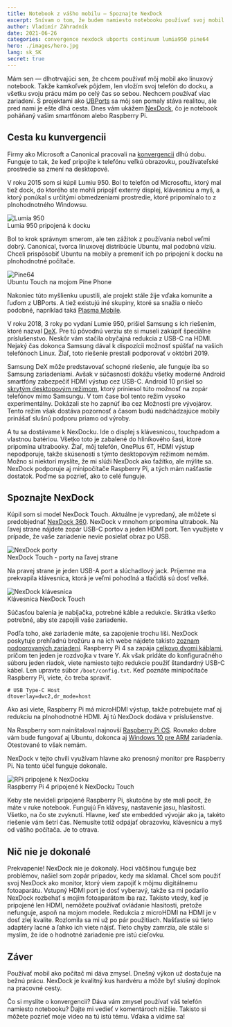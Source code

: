 ```yaml
---
title: Notebook z vášho mobilu — Spoznajte NexDock
excerpt: Snívam o tom, že budem namiesto notebooku používať svoj mobil. NexDock je prvý krok k dosiahnutiu tohto sna.
author: Vladimír Záhradník
date: 2021-06-26
categories: convergence nexdock ubports continuum lumia950 pine64
hero: ./images/hero.jpg
lang: sk_SK
secret: true
---
```


Mám sen — dlhotrvajúci sen, že chcem používať môj mobil ako linuxový notebook. Takže kamkoľvek pôjdem, len vložím svoj telefón do docku, a všetku svoju prácu mám po celý čas so sebou. Nechcem používať viac zariadení. S projektami ako [UBPorts][ubports] sa môj sen pomaly stáva realitou, ale pred nami je ešte dlhá cesta. Dnes vám ukážem [NexDock][nexdock], čo je notebook poháňaný vašim smartfónom alebo Raspberry Pi.

## Cesta ku kunvergencii
Firmy ako Microsoft a Canonical pracovali na [konvergencii][convergence] dlhú dobu. Funguje to tak, že keď pripojíte k telefónu veľkú obrazovku, používateľské prostredie sa zmení na desktopové.

V roku 2015 som si kúpil Lumiu 950. Bol to telefón od Microsoftu, ktorý mal tiež dock, do ktorého ste mohli pripojiť externý displej, klávesnicu a myš, a ktorý ponúkal s určitými obmedzeniami prostredie, ktoré pripomínalo to z plnohodnotného Windowsu.

<div className="Image__Large">
  <img src="./images/lumia950-dock.jpg" alt="Lumia 950" />
  <figcaption>Lumia 950 pripojená k docku</figcaption>
</div>

Bol to krok správnym smerom, ale ten zážitok z používania nebol veľmi dobrý. Canonical, tvorca linuxovej distribúcie Ubuntu, mal podobnú víziu. Chceli prispôsobiť Ubuntu na mobily a premeniť ich po pripojení k docku na plnohodnotné počítače.

<div className="Image__Large">
  <img src="./images/pine64-ubports.jpg" alt="Pine64" />
  <figcaption>Ubuntu Touch na mojom Pine Phone</figcaption>
</div>

Nakoniec túto myšlienku upustili, ale projekt stále žije vďaka komunite a ľuďom z UBPorts. A tiež existujú iné skupiny, ktoré sa snažia o niečo podobné, napríklad taká [Plasma Mobile][plasma-mobile].

V roku 2018, 3 roky po vydaní Lumie 950, prišiel Samsung s ich riešením, ktoré nazval [DeX][samsung-dex]. Pre tú pôvodnú verziu ste si museli zakúpiť špeciálne príslušenstvo. Neskôr vám stačila obyčajná redukcia z USB-C na HDMI. Nejaký čas dokonca Samsung dával k dispozícii možnosť spúšťať na vašich telefónoch Linux. Žiaľ, toto riešenie prestali podporovať v októbri 2019.

Samsung DeX môže predstavovať schopné riešenie, ale funguje iba so Samsung zariadeniami. Avšak v súčasnosti dokážu všetky moderné Android smartfóny zabezpečiť HDMI výstup cez USB-C. Android 10 prišiel so [skrytým desktopovým režimom][android-desktop-mode], ktorý priniesol túto možnosť na zopár telefónov mimo Samsungu. V tom čase bol tento režim vysoko experimentálny. Dokázali ste ho zapnúť iba cez Možnosti pre vývojárov. Tento režim však dostáva pozornosť a časom budú nadchádzajúce mobily prinášať slušnú podporu priamo od výroby.

A tu sa dostávame k NexDocku. Ide o displej s klávesnicou, touchpadom a vlastnou batériou. Všetko toto je zabalené do hliníkového šasi, ktoré pripomína ultrabooky. Žiaľ, môj telefón, OnePlus 6T, HDMI výstup nepodporuje, takže skúsenosti s týmto desktopovým režimom nemám. Možno si niektorí myslíte, že mi slúži NexDock ako ťažítko, ale mýlite sa. NexDock podporuje aj minipočítače Raspberry Pi, a tých mám našťastie dostatok. Poďme sa pozrieť, ako to celé funguje.

## Spoznajte NexDock
Kúpil som si model NexDock Touch. Aktuálne je vypredaný, ale môžete si predobjednať [NexDock 360][nexdock-360]. NexDock v mnohom pripomína ultrabook. Na ľavej strane nájdete zopár USB-C portov a jeden HDMI port. Ten využijete v prípade, že vaše zariadenie nevie posielať obraz po USB.

<div className="Image__Medium">
  <img src="./images/nexdock-ports-left.jpg" alt="NexDock porty" />
  <figcaption>NexDock Touch - porty na ľavej strane</figcaption>
</div>

Na pravej strane je jeden USB-A port a slúchadlový jack. Príjemne ma prekvapila klávesnica, ktorá je veľmi pohodlná a tlačidlá sú dosť veľké.

<div className="Image__Medium">
  <img src="./images/nexdock-keyboard.jpg" alt="NexDock klávesnica" />
  <figcaption>Klávesnica NexDock Touch</figcaption>
</div>

Súčasťou balenia je nabíjačka, potrebné káble a redukcie. Skrátka všetko potrebné, aby ste zapojili vaše zariadenie.

Podľa toho, aké zariadenie máte, sa zapojenie trochu líši. NexDock poskytuje prehľadnú brožúru a na ich webe nájdete takisto [zoznam podporovaných zariadení][nexdock-support]. Raspberry Pi 4 sa zapája [celkovo dvomi káblami][nexdock-rpi4], pričom ten jeden je rozdvojka v tvare Y. Ak však pridáte do konfiguračného súboru jeden riadok, viete namiesto tejto redukcie použiť štandardný USB-C kábel. Len upravte súbor `/boot/config.txt`. Keď poznáte minipočítače Raspberry Pi, viete, čo treba spraviť.

```
# USB Type-C Host
dtoverlay=dwc2,dr_mode=host
```

Ako asi viete, Raspberry Pi má microHDMI výstup, takže potrebujete mať aj redukciu na plnohodnotné HDMI. Aj tú NexDock dodáva v príslušenstve.

Na Raspberry som nainštaloval najnovší [Raspberry Pi OS][raspberry-pi-os]. Rovnako dobre vám bude fungovať aj Ubuntu, dokonca aj [Windows 10 pre ARM][rpi-win10] zariadenia. Otestované to však nemám.

NexDock v tejto chvíli využívam hlavne ako prenosný monitor pre Raspberry Pi. Na tento účel funguje dokonale.

<div className="Image__Large">
  <img src="./images/nexdock-rpi.jpg" alt="RPi pripojené k NexDocku" />
  <figcaption>Raspberry Pi 4 pripojené k NexDocku Touch</figcaption>
</div>

Keby ste nevideli pripojené Raspberry Pi, skutočne by ste mali pocit, že máte v ruke notebook. Fungujú Fn klávesy, nastavenie jasu, hlasitosti. Všetko, na čo ste zvyknutí. Hlavne, keď ste embedded vývojár ako ja, takéto riešenie vám šetrí čas. Nemusíte totiž odpájať obrazovku, klávesnicu a myš od vášho počítača. Je to otrava.

## Nič nie je dokonalé
Prekvapenie! NexDock nie je dokonalý. Hoci väčšinou funguje bez problémov, našiel som zopár prípadov, kedy ma sklamal. Chcel som použiť svoj NexDock ako monitor, ktorý viem zapojiť k môjmu digitálnemu fotoaparátu. Vstupný HDMI port je dosť vyberavý, takže sa mi podarilo NexDock rozbehať s mojím fotoaparátom iba raz. Takisto vtedy, keď je pripojené len HDMI, nemôžete používať ovládanie hlasitosti, pretože nefunguje, aspoň na mojom modele. Redukcia z microHDMI na HDMI je v dosť zlej kvalite. Rozlomila sa mi už po pár použitiach. Našťastie sú tieto adaptéry lacné a ľahko ich viete nájsť. Tieto chyby zamrzia, ale stále si myslím, že ide o hodnotné zariadenie pre istú cieľovku.

## Záver
Používať mobil ako počítač mi dáva zmysel. Dnešný výkon už dostačuje na bežnú prácu. NexDock je kvalitný kus hardvéru a môže byť slušný doplnok na pracovné cesty.

Čo si myslíte o konvergencii? Dáva vám zmysel používať váš telefón namiesto notebooku? Dajte mi vedieť v komentároch nižšie. Takisto si môžete pozrieť moje video na tú istú tému. Vďaka a vidíme sa!

<div class="Image__Medium">
  <YouTube videoId="SW3AZZxTsAk" />
</div>

[//]: # (Used references)
[ubports]: https://ubports.com/
[nexdock]: https://nexdock.com/
[convergence]: https://ubports.com/convergence
[plasma-mobile]: https://www.plasma-mobile.org/
[samsung-dex]: https://www.samsung.com/us/explore/dex/
[android-desktop-mode]: https://www.xda-developers.com/make-android-10-desktop-mode-useful/
[nexdock-360]: https://nexdock.com/360-touch/
[nexdock-support]: https://nexdock.com/support/
[nexdock-rpi4]: https://nexdock.com/support-touch-2/raspberrypi-4/
[raspberry-pi-os]: https://www.raspberrypi.org/software/
[rpi-win10]: https://www.worproject.ml/